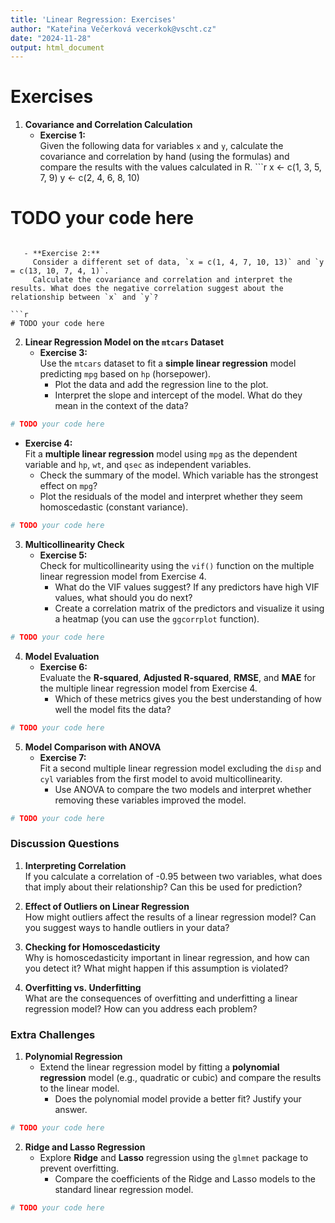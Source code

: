 ```yaml
---
title: 'Linear Regression: Exercises'
author: "Kateřina Večerková vecerkok@vscht.cz"
date: "2024-11-28"
output: html_document
---
```


# Exercises

1. **Covariance and Correlation Calculation**
   - **Exercise 1:**  
     Given the following data for variables `x` and `y`, calculate the covariance and correlation by hand (using the formulas) and compare the results with the values calculated in R.
```r
x <- c(1, 3, 5, 7, 9)
y <- c(2, 4, 6, 8, 10)

# TODO your code here
```
   
   - **Exercise 2:**  
     Consider a different set of data, `x = c(1, 4, 7, 10, 13)` and `y = c(13, 10, 7, 4, 1)`.  
     Calculate the covariance and correlation and interpret the results. What does the negative correlation suggest about the relationship between `x` and `y`?

```r
# TODO your code here
```

2. **Linear Regression Model on the `mtcars` Dataset**
   - **Exercise 3:**  
     Use the `mtcars` dataset to fit a **simple linear regression** model predicting `mpg` based on `hp` (horsepower).  
     - Plot the data and add the regression line to the plot.
     - Interpret the slope and intercept of the model. What do they mean in the context of the data?

```r
# TODO your code here
```

   - **Exercise 4:**  
     Fit a **multiple linear regression** model using `mpg` as the dependent variable and `hp`, `wt`, and `qsec` as independent variables.  
     - Check the summary of the model. Which variable has the strongest effect on `mpg`?  
     - Plot the residuals of the model and interpret whether they seem homoscedastic (constant variance).

```r
# TODO your code here
```

3. **Multicollinearity Check**
   - **Exercise 5:**  
     Check for multicollinearity using the `vif()` function on the multiple linear regression model from Exercise 4.  
     - What do the VIF values suggest? If any predictors have high VIF values, what should you do next? 
     - Create a correlation matrix of the predictors and visualize it using a heatmap (you can use the `ggcorrplot` function).
   
```r
# TODO your code here
```

4. **Model Evaluation**
   - **Exercise 6:**  
     Evaluate the **R-squared**, **Adjusted R-squared**, **RMSE**, and **MAE** for the multiple linear regression model from Exercise 4.  
     - Which of these metrics gives you the best understanding of how well the model fits the data?

```r
# TODO your code here
```

5. **Model Comparison with ANOVA**
   - **Exercise 7:**  
     Fit a second multiple linear regression model excluding the `disp` and `cyl` variables from the first model to avoid multicollinearity.  
     - Use ANOVA to compare the two models and interpret whether removing these variables improved the model.
   
```r
# TODO your code here
```

### Discussion Questions

1. **Interpreting Correlation**  
   If you calculate a correlation of -0.95 between two variables, what does that imply about their relationship? Can this be used for prediction?

2. **Effect of Outliers on Linear Regression**  
   How might outliers affect the results of a linear regression model? Can you suggest ways to handle outliers in your data?

3. **Checking for Homoscedasticity**  
   Why is homoscedasticity important in linear regression, and how can you detect it? What might happen if this assumption is violated?

4. **Overfitting vs. Underfitting**  
   What are the consequences of overfitting and underfitting a linear regression model? How can you address each problem?

### Extra Challenges

1. **Polynomial Regression**
   - Extend the linear regression model by fitting a **polynomial regression** model (e.g., quadratic or cubic) and compare the results to the linear model.  
     - Does the polynomial model provide a better fit? Justify your answer.

```r
# TODO your code here
```

2. **Ridge and Lasso Regression**
   - Explore **Ridge** and **Lasso** regression using the `glmnet` package to prevent overfitting.  
     - Compare the coefficients of the Ridge and Lasso models to the standard linear regression model.

```r
# TODO your code here
```
